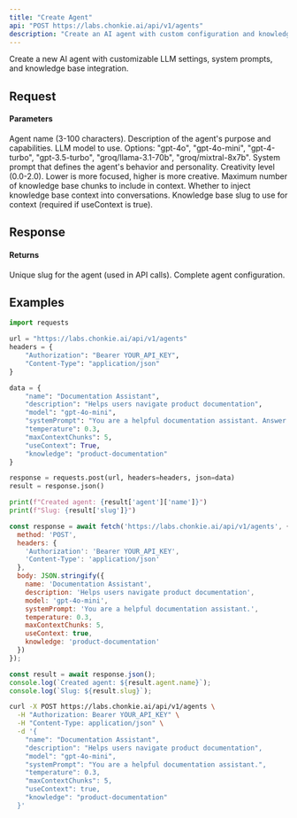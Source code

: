 ```yaml
---
title: "Create Agent"
api: "POST https://labs.chonkie.ai/api/v1/agents"
description: "Create an AI agent with custom configuration and knowledge base access"
---
```


Create a new AI agent with customizable LLM settings, system prompts, and knowledge base integration.

## Request

#### Parameters

<ParamField path="name" type="string" required>
  Agent name (3-100 characters).
</ParamField>

<ParamField path="description" type="string">
  Description of the agent's purpose and capabilities.
</ParamField>

<ParamField path="model" type="string" default="gpt-4o-mini">
  LLM model to use. Options: "gpt-4o", "gpt-4o-mini", "gpt-4-turbo", "gpt-3.5-turbo", "groq/llama-3.1-70b", "groq/mixtral-8x7b".
</ParamField>

<ParamField path="systemPrompt" type="string">
  System prompt that defines the agent's behavior and personality.
</ParamField>

<ParamField path="temperature" type="float" default="0.7">
  Creativity level (0.0-2.0). Lower is more focused, higher is more creative.
</ParamField>

<ParamField path="maxContextChunks" type="integer" default="5">
  Maximum number of knowledge base chunks to include in context.
</ParamField>

<ParamField path="useContext" type="boolean" default="false">
  Whether to inject knowledge base context into conversations.
</ParamField>

<ParamField path="knowledge" type="string">
  Knowledge base slug to use for context (required if useContext is true).
</ParamField>

## Response

#### Returns

<ResponseField name="slug" type="string">
  Unique slug for the agent (used in API calls).
</ResponseField>

<ResponseField name="agent" type="object">
  Complete agent configuration.
</ResponseField>

## Examples

<CodeGroup>

```python Python
import requests

url = "https://labs.chonkie.ai/api/v1/agents"
headers = {
    "Authorization": "Bearer YOUR_API_KEY",
    "Content-Type": "application/json"
}

data = {
    "name": "Documentation Assistant",
    "description": "Helps users navigate product documentation",
    "model": "gpt-4o-mini",
    "systemPrompt": "You are a helpful documentation assistant. Answer questions clearly and concisely.",
    "temperature": 0.3,
    "maxContextChunks": 5,
    "useContext": True,
    "knowledge": "product-documentation"
}

response = requests.post(url, headers=headers, json=data)
result = response.json()

print(f"Created agent: {result['agent']['name']}")
print(f"Slug: {result['slug']}")
```

```javascript JavaScript
const response = await fetch('https://labs.chonkie.ai/api/v1/agents', {
  method: 'POST',
  headers: {
    'Authorization': 'Bearer YOUR_API_KEY',
    'Content-Type': 'application/json'
  },
  body: JSON.stringify({
    name: 'Documentation Assistant',
    description: 'Helps users navigate product documentation',
    model: 'gpt-4o-mini',
    systemPrompt: 'You are a helpful documentation assistant.',
    temperature: 0.3,
    maxContextChunks: 5,
    useContext: true,
    knowledge: 'product-documentation'
  })
});

const result = await response.json();
console.log(`Created agent: ${result.agent.name}`);
console.log(`Slug: ${result.slug}`);
```

```bash cURL
curl -X POST https://labs.chonkie.ai/api/v1/agents \
  -H "Authorization: Bearer YOUR_API_KEY" \
  -H "Content-Type: application/json" \
  -d '{
    "name": "Documentation Assistant",
    "description": "Helps users navigate product documentation",
    "model": "gpt-4o-mini",
    "systemPrompt": "You are a helpful documentation assistant.",
    "temperature": 0.3,
    "maxContextChunks": 5,
    "useContext": true,
    "knowledge": "product-documentation"
  }'
```

</CodeGroup>
